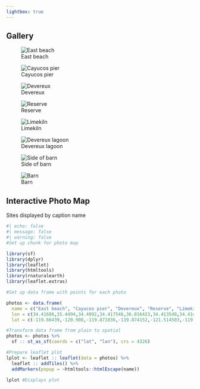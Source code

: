 ```yaml
---
lightbox: true
---
```


## Gallery

::: {layout-ncol="2"}
![East beach](images/eden.JPG){group="my_gallery"}

![Cayucos pier](images/cayucos_pier.jpg){group="my_gallery"}

![Devereux](images/devs.JPG){group="my_gallery"}

![Reserve](images/slough.jpg){group="my_gallery"}

![Limekiln](images/hike.jpg){group="my_gallery"}

![Devereux lagoon](images/walk1.jpg){group="my_gallery"}

![Side of barn](images/side_barn.jpeg){group="my_gallery"}

![Barn](images/barn.jpeg){group="my_gallery"}
:::

## Interactive Photo Map

Sites displayed by caption name

```r
#| echo: false
#| message: false
#| warning: false
#Set up chunk for photo map

library(sf)
library(dplyr)
library(leaflet)
library(htmltools)
library(rnaturalearth)
library(leaflet.extras)

#Set up data frame with points for each photo

photos <- data.frame(
  name = c("East beach", "Cayucos pier", "Devereux", "Reserve", "Limekiln","Devereux lagoon","Side of barn", "Barn"), 
  lon = c(34.41686,35.4494,34.4092,34.417546,36.016423,34.413540,34.414030, 34.414376), 
  lat = c(-119.66439,-120.908,-119.871836,-119.874152,-121.514503,-119.877838,-119.869558,-119.869793))

#Transform data frame from plain to spatial
photos <- photos %>% 
  sf :: st_as_sf(coords = c("lat", "lon"), crs = 4326)

#Prepare leaflet plot 
lplot <- leaflet :: leaflet(data = photos) %>% 
  leaflet :: addTiles() %>% 
  addMarkers(popup = ~htmltools::htmlEscape(name))

lplot #Displays plot


```
